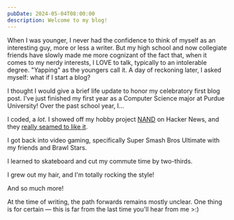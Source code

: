 ```yaml
---
pubDate: 2024-05-04T08:00:00
description: Welcome to my blog!
---
```

When I was younger, I never had the confidence to think of myself as an interesting guy, more or less a writer. But my high school and now collegiate friends have slowly made me more cognizant of the fact that, when it comes to my nerdy interests, I LOVE to talk, typically to an intolerable degree. "Yapping" as the youngers call it. A day of reckoning later, I asked myself: what if I start a blog?

I thought I would give a brief life update to honor my celebratory first blog post. I've just finished my first year as a Computer Science major at Purdue University! Over the past school year, I...

<ContentImage
    src={coding}
    alt="A picture of my coding setup"
    height="600"
/>

I coded, a *lot*. I showed off my hobby project <a href="https://github.com/ArhanChaudhary/NAND">NAND</a> on Hacker News, and they <a href="https://news.ycombinator.com/item?id=40159278">really seamed to like it</a>.

<ContentImage
    src={videoGames}
    alt="A picture of me playing video games"
    height="600"
/>

I got back into video gaming, specifically Super Smash Bros Ultimate with my friends and Brawl Stars.

<ContentImage
    src={skateboarding}
    alt="A picture of my skateboard"
    height="600"
/>

I learned to skateboard and cut my commute time by two-thirds.

<ContentImage
    src={longHair}
    alt="A picture of me with long hair"
    height="600"
/>

I grew out my hair, and I'm totally rocking the style!

And so much more!

At the time of writing, the path forwards remains mostly unclear. One thing is for certain — this is far from the last time you'll hear from me >:)
